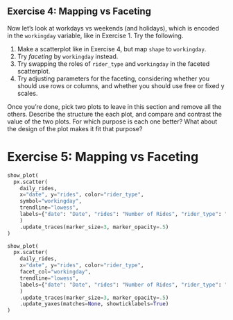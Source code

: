 
## Exercise 4: Mapping vs Faceting

Now let's look at workdays vs weekends (and holidays), which is encoded in the `workingday` variable, like in Exercise 1. Try the following.

1. Make a scatterplot like in Exercise 4, but map `shape` to `workingday`.
2. Try *faceting* by `workingday` instead.
3. Try swapping the roles of `rider_type` and `workingday` in the faceted scatterplot.
4. Try adjusting parameters for the faceting, considering whether you should use rows or columns, and whether you should use free or fixed y scales.

Once you're done, pick two plots to leave in this section and remove all the others. Describe the structure the each plot, and compare and contrast the value of the two plots. For which purpose is each one better? What about the design of the plot makes it fit that purpose?


# Exercise 5: Mapping vs Faceting

```python
show_plot(
  px.scatter(
    daily_rides,
    x="date", y="rides", color="rider_type",
    symbol="workingday",
    trendline="lowess",
    labels={"date": "Date", "rides": "Number of Rides", "rider_type": "Type of Rider"}
    )
    .update_traces(marker_size=3, marker_opacity=.5)
)
```


```python
show_plot(
  px.scatter(
    daily_rides,
    x="date", y="rides", color="rider_type",
    facet_col="workingday",
    trendline="lowess",
    labels={"date": "Date", "rides": "Number of Rides", "rider_type": "Type of Rider"}
    )
    .update_traces(marker_size=3, marker_opacity=.5)
    .update_yaxes(matches=None, showticklabels=True)
)
```
